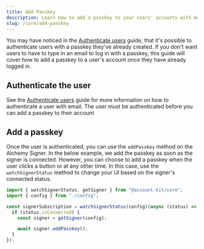 ```yaml
---
title: Add Passkey
description: Learn how to add a passkey to your users' accounts with Account Kit core.
slug: /core/add-passkey
---
```




You may have noticed in the [Authenticate users](/wallets/core/authenticate-users) guide, that it's possible to authenticate users with a passkey they've already created. If you don't want users to have to type in an email to log in with a passkey, this guide will cover how to add a passkey to a user's account once they have already logged in.

## Authenticate the user

See the [Authenticate users](/wallets/core/authenticate-users#email-authentication) guide for more information on how to authenticate a user with email. The user must be authenticated before you can add a passkey to their account

## Add a passkey

Once the user is authenticated, you can use the `addPasskey` method on the Alchemy Signer. In the below example, we add the passkey as soon as the signer is connected. However, you can choose to add a passkey when the user clicks a button or at any other time. In this case, use the `watchSignerStatus` method to change your UI based on the signer's connected status.

<CodeBlocks>

```ts twoslash [example.ts]
import { watchSignerStatus, getSigner } from "@account-kit/core";
import { config } from "./config";

const signerSubscription = watchSignerStatus(config)(async (status) => {
  if (status.isConnected) {
    const signer = getSigner(config);

    await signer.addPasskey();
  }
});
```

<Markdown src="../../shared/core/config.mdx" />

</CodeBlocks>
